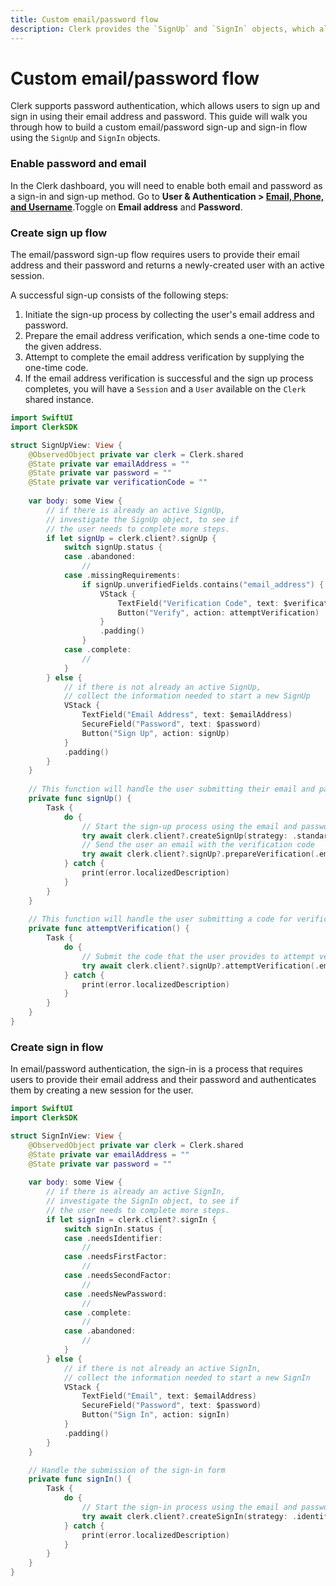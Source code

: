 ```yaml
---
title: Custom email/password flow
description: Clerk provides the `SignUp` and `SignIn` objects, which allow you to build your own custom sign-up and sign-in flows.
---
```


# Custom email/password flow

Clerk supports password authentication, which allows users to sign up and sign in using their email address and password. This guide will walk you through how to build a custom email/password sign-up and sign-in flow using the `SignUp` and `SignIn` objects.

<Steps>

### Enable password and email

In the Clerk dashboard, you will need to enable both email and password as a sign-in and sign-up method. Go to **User & Authentication > [Email, Phone, and Username](https://dashboard.clerk.com/last-active?path=user-authentication/email-phone-username)**.Toggle on **Email address** and **Password**.

<Images
  width={3024}
  height={1654}
  src="/docs/images/custom-flows/enable-email-password.jpg"
  alt="The 'Email, Phone, and Username' page in the Clerk dashboard. There is a red arrow pointing the title of the page. There are also red arrows pointing to the toggles for 'Email address' and 'Password', both toggled on."
/>

### Create sign up flow

The email/password sign-up flow requires users to provide their email address and their password and returns a newly-created user with an active session.

A successful sign-up consists of the following steps:

1. Initiate the sign-up process by collecting the user's email address and password.
2. Prepare the email address verification, which sends a one-time code to the given address.
3. Attempt to complete the email address verification by supplying the one-time code.
4. If the email address verification is successful and the sign up process completes, you will have a `Session` and a `User` available on the `Clerk` shared instance.

```swift
import SwiftUI
import ClerkSDK

struct SignUpView: View {
    @ObservedObject private var clerk = Clerk.shared
    @State private var emailAddress = ""
    @State private var password = ""
    @State private var verificationCode = ""
    
    var body: some View {
        // if there is already an active SignUp,
        // investigate the SignUp object, to see if
        // the user needs to complete more steps.
        if let signUp = clerk.client?.signUp {
            switch signUp.status {
            case .abandoned:
                //
            case .missingRequirements:
                if signUp.unverifiedFields.contains("email_address") {
                    VStack {
                        TextField("Verification Code", text: $verificationCode)
                        Button("Verify", action: attemptVerification)
                    }
                    .padding()
                }
            case .complete:
                //
            }
        } else {
            // if there is not already an active SignUp,
            // collect the information needed to start a new SignUp
            VStack {
                TextField("Email Address", text: $emailAddress)
                SecureField("Password", text: $password)
                Button("Sign Up", action: signUp)
            }
            .padding()
        }
    }
    
    // This function will handle the user submitting their email and password
    private func signUp() {
        Task {
            do {
                // Start the sign-up process using the email and password provided
                try await clerk.client?.createSignUp(strategy: .standard(emailAddress: emailAddress, password: password))
                // Send the user an email with the verification code
                try await clerk.client?.signUp?.prepareVerification(.emailCode)
            } catch {
                print(error.localizedDescription)
            }
        }
    }
    
    // This function will handle the user submitting a code for verification
    private func attemptVerification() {
        Task {
            do {
                // Submit the code that the user provides to attempt verification
                try await clerk.client?.signUp?.attemptVerification(.emailCode(code: verificationCode))
            } catch {
                print(error.localizedDescription)
            }
        }
    }
}
```  

### Create sign in flow

In email/password authentication, the sign-in is a process that requires users to provide their email address and their password and authenticates them by creating a new session for the user.

```swift
import SwiftUI
import ClerkSDK

struct SignInView: View {
    @ObservedObject private var clerk = Clerk.shared
    @State private var emailAddress = ""
    @State private var password = ""
    
    var body: some View {
        // if there is already an active SignIn,
        // investigate the SignIn object, to see if
        // the user needs to complete more steps.
        if let signIn = clerk.client?.signIn {
            switch signIn.status {
            case .needsIdentifier:
                //
            case .needsFirstFactor:
                //
            case .needsSecondFactor:
                //
            case .needsNewPassword:
                //
            case .complete:
                //
            case .abandoned:
                //
            }
        } else {
            // if there is not already an active SignIn,
            // collect the information needed to start a new SignIn
            VStack {
                TextField("Email", text: $emailAddress)
                SecureField("Password", text: $password)
                Button("Sign In", action: signIn)
            }
            .padding()
        }
    }

    // Handle the submission of the sign-in form
    private func signIn() {
        Task {
            do {
                // Start the sign-in process using the email and password provided
                try await clerk.client?.createSignIn(strategy: .identifier(emailAddress, password: password))
            } catch {
                print(error.localizedDescription)
            }
        }
    }
}
```
</Steps>
